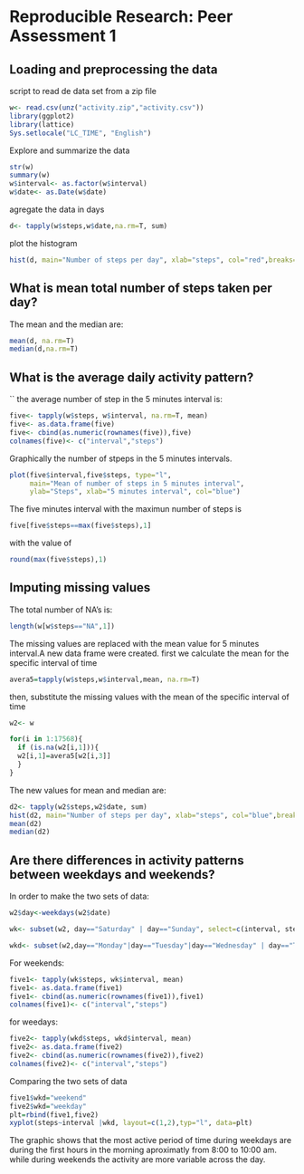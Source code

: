 # Reproducible Research: Peer Assessment 1


## Loading and preprocessing the data
script to read de data set from a zip file

```r
w<- read.csv(unz("activity.zip","activity.csv"))
library(ggplot2)
library(lattice)
Sys.setlocale("LC_TIME", "English")

```

Explore and summarize the data

```r
str(w)
summary(w)
w$interval<- as.factor(w$interval)
w$date<- as.Date(w$date)
```

agregate the data in days 

```r
d<- tapply(w$steps,w$date,na.rm=T, sum)
```

plot the histogram 

```r
hist(d, main="Number of steps per day", xlab="steps", col="red",breaks=5)

```


## What is mean total number of steps taken per day?

The mean and the median are: 
```r
mean(d, na.rm=T)
median(d,na.rm=T)
````


## What is the average daily activity pattern?

``
the average number of step in the 5 minutes interval is: 
```r
five<- tapply(w$steps, w$interval, na.rm=T, mean)
five<- as.data.frame(five)
five<- cbind(as.numeric(rownames(five)),five)
colnames(five)<- c("interval","steps")
````
Graphically the number of stpeps in the 5 minutes intervals.

```r
plot(five$interval,five$steps, type="l", 
     main="Mean of number of steps in 5 minutes interval",
     ylab="Steps", xlab="5 minutes interval", col="blue")

```
The five minutes interval with the maximun number of steps is
```r
five[five$steps==max(five$steps),1]
````

with the value of 

```r
round(max(five$steps),1)
```


## Imputing missing values
The total number of NA's is: 
```r
length(w[w$steps=="NA",1])
```
The missing values are replaced with the mean value for 5 minutes interval.A new data frame were created.
first we calculate the mean for the specific interval of time
```r
avera5=tapply(w$steps,w$interval,mean, na.rm=T)

```
then, substitute the missing values with the mean of the specific interval of time
```r
w2<- w

for(i in 1:17568){
  if (is.na(w2[i,1])){
  w2[i,1]=avera5[w2[i,3]]
  }  
}

```
The new values for mean and median are: 

```r
d2<- tapply(w2$steps,w2$date, sum)
hist(d2, main="Number of steps per day", xlab="steps", col="blue",breaks=5)
mean(d2)
median(d2)
````



## Are there differences in activity patterns between weekdays and weekends?

In order to make the two sets of data: 
```r

w2$day<-weekdays(w2$date)

wk<- subset(w2, day=="Saturday" | day=="Sunday", select=c(interval, steps))

wkd<- subset(w2,day=="Monday"|day=="Tuesday"|day=="Wednesday" | day=="Thursday"|day=="Friday", select=c(interval, steps))
```

For weekends:
```r
five1<- tapply(wk$steps, wk$interval, mean)
five1<- as.data.frame(five1)
five1<- cbind(as.numeric(rownames(five1)),five1)
colnames(five1)<- c("interval","steps")
````

for weedays:
```r
five2<- tapply(wkd$steps, wkd$interval, mean)
five2<- as.data.frame(five2)
five2<- cbind(as.numeric(rownames(five2)),five2)
colnames(five2)<- c("interval","steps")
````
Comparing the two sets of data

```r
five1$wkd="weekend"
five2$wkd="weekday"
plt=rbind(five1,five2)
xyplot(steps~interval |wkd, layout=c(1,2),typ="l", data=plt)

```

The graphic shows that the most active period of time during weekdays are during the first hours in the morning aproximatly from 8:00 to 10:00 am. 
while during weekends the activity are more variable across the day. 
